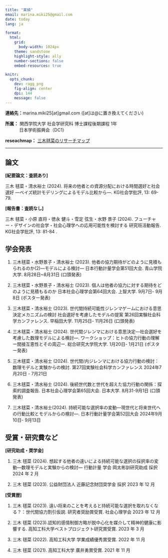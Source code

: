 ---
title: "業績"
email: marina.miki25@gmail.com
date: today
lang: ja

format: 
  html: 
    grid: 
      body-width: 1024px
    theme: sandstone
    highlight-style: ally
    number-sections: false
    embed-resources: true

knitr: 
  opts_chunk: 
    dev: ragg_png
    fig-align: center
    dpi: 144
    message: false
---

::: profile-box
<p><strong>連絡先：</strong>marina.miki25\[at\]gmail.com (\[at\]は\@に置き換えてください)</p>

<p>

<strong>所属：</strong> 関西学院大学 社会学研究科 博士課程後期課程 1年<br>
<span style="display:inline-block; width:3.2em;"></span>日本学術振興会（DC1）

</p>

<p><strong> reseachmap：</strong> <a href = "https://researchmap.jp/marinamiki">三木毬菜のリサーチマップ</a></p>
:::

------------------------------------------------------------------------

## 論文

<strong>\[紀要論文：査読あり\]</strong>

三木 毬菜・清水裕士 (2024). 将来の他者との資源分配における時間選好と社会選好 ―ベイズ統計モデリングによるモデル比較から―. KG社会学批評, 13: 69-79.

<strong>\[報告書：査読なし\]</strong>

三木 毬菜・小原 直将・徳永 健斗・雪定 弦生・水野 景子 (2024). フューチャー・デザインの社会学・社会心理学への応用可能性を検討する 研究班活動報告. KG社会学批評, 13: 81-84 .

## 学会発表

1.  三木毬菜・水野景子・清水裕士 (2023). 他者の協力期待がどのように見積もられるのか(2)―モデルによる検討― 日本行動計量学会第51回大会. 青山学院大学. 8月28日\~8月31日 (口頭発表)

2.  三木毬菜・水野景子・清水裕士 (2023). 個人は他者の協力に対する期待をどのように見積もるのか 日本社会心理学会第64回大会. 上智大学. 9月7日- 9月8日 (ポスター発表)

3.  三木毬菜・清水裕士 (2023). 世代間持続可能性ジレンマゲームにおける意思決定メカニズムの検討 社会選好を考慮したモデルの提案 第26回実験社会科学カンファレンス. 早稲田大学. 11月25日- 11月26日 (口頭発表)

4.  三木毬菜・清水裕士 (2024). 世代間ジレンマにおける意思決定―社会選好を考慮した数理モデルによる検討―. ワークショップ：ヒトの協力行動の理解ー間接互恵性とその周辺ー. 総合研究大学院大学. 1月20日- 1月21日 (ポスター発表)

5.  三木毬菜・清水裕士 (2024). 世代間/内ジレンマにおける協力行動の検討：数理モデルと実験からの検討. 第27回実験社会科学カンファレンス 2024年7月20日 - 7月21日

6.  三木毬菜・清水裕士 (2024). 後続世代数と世代を超えた協力行動の関係：探索的調査報告. 日本社会心理学会第65回大会. 日本大学. 8月31-9月1日 (口頭発表)

7.  三木毬菜・清水裕士(2024). 持続可能な選択率の変動―現世代と将来世代への行動比較とモデルからの検討―. 日本行動計量学会第52回大会 2024年9月10日- 9月13日

## 受賞・研究費など

<strong>\[研究助成・奨学金\]</strong>

1.  三木 毬菜 (2024). 想起する他者の違いによる持続可能な選択の採択率の変動―数理モデルと実験からの検討― 行動計量 学会 岡太彬訓研究助成 採択 2024 年 2 月

2.  三木 毬菜 (2023). 公益財団法人 近藤記念財団奨学金 採択 2023 年 12 月

<strong>\[受賞歴\]</strong>

1.  三木 毬菜 (2023). 遠い将来のことを考えると持続可能な選択を取れなくなる？：世代間協力割引仮説. 研究者奨励賞受賞. 社会心理学会 2023 年 12 月

2.  三木 毬菜 (2023).認知的感情制御方略が脱中心化を媒介して精神的健康に影響する. 高知工科大学ベストプロジェクト研究賞受賞. 2023 年 3 月

3.  三木 毬菜 (2022). 高知工科大学 学業成績優秀賞受賞. 2022 年 11 月

4.  三木 毬菜 (2021). 高知工科大学 廣井勇賞受賞. 2021 年 11 月
